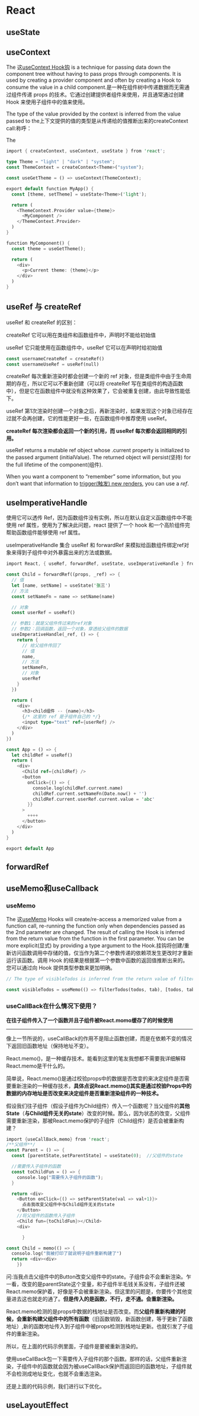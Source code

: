 # React

## useState

## useContext

The 这[useContext Hook钩](https://react.dev/reference/react/useContext) is a technique for passing data down the component tree without having to pass props through components. It is used by creating a provider component and often by creating a Hook to consume the value in a child component.是一种在组件树中传递数据而无需通过组件传递 props 的技术。它通过创建提供者组件来使用，并且通常通过创建 Hook 来使用子组件中的值来使用。

The type of the value provided by the context is inferred from the value passed to the上下文提供的值的类型是从传递给的值推断出来的createContext call:称呼：

The

```Rust
import { createContext, useContext, useState } from 'react';

type Theme = "light" | "dark" | "system";
const ThemeContext = createContext<Theme>("system");

const useGetTheme = () => useContext(ThemeContext);

export default function MyApp() {
  const [theme, setTheme] = useState<Theme>('light');

  return (
    <ThemeContext.Provider value={theme}>
      <MyComponent />
    </ThemeContext.Provider>
  )
}

function MyComponent() {
  const theme = useGetTheme();

  return (
    <div>
      <p>Current theme: {theme}</p>
    </div>
  )
}
```

## useRef 与 createRef

useRef 和 createRef 的区别：

createRef 它可以用在类组件和函数组件中，声明时不能给初始值

useRef 它只能使用在函数组件中，useRef 它可以在声明时给初始值

```Rust
const usernameCreateRef = createRef()
const usernameUseRef = useRef(null)
```

createRef 每次重新渲染时都会创建一个新的 ref 对象，但是类组件中由于生命周期的存在，所以它可以不重新创建（可以将 createRef 写在类组件的构造函数中），但是它在函数组件中就没有这种效果了，它会被重复创建，由此导致性能低下。

useRef 第1次渲染时创建一个对象之后，再新渲染时，如果发现这个对象已经存在过就不会再创建，它的性能更好一些，在函数组件中推荐使用 useRef。

**createRef 每次渲染都会返回一个新的引用，而 useRef 每次都会返回相同的引用。**

useRef returns a mutable ref object whose .current property is initialized to the passed argument (initialValue). The returned object will persist(坚持) for the full lifetime of the component(组件).

When you want a component to “remember” some information, but you don’t want that information to [trigger(触发) new renders](https://react.dev/learn/render-and-commit), you can use a *ref*.

## useImperativeHandle

使用它可以透传 Ref，因为函数组件没有实例，所以在默认自定义函数组件中不能使用 ref 属性，使用为了解决此问题，react 提供了一个 hook 和一个高阶组件完帮助函数组件能够使用 ref 属性。

useImperativeHandle 集合 useRef 和 forwardRef 来模拟给函数组件绑定ref对象来得到子组件中对外暴露出来的方法或数据。

```Rust
import React, { useRef, forwardRef, useState, useImperativeHandle } from 'react'

const Child = forwardRef((props, _ref) => {
  // 值
  let [name, setName] = useState('张三')
  // 方法
  const setNameFn = name => setName(name)

  // 对象
  const userRef = useRef()

  // 参数1：就是父组件传过来的ref对象
  // 参数2：回调函数，返回一个对象，穿透给父组件的数据
  useImperativeHandle(_ref, () => {
    return {
      // 给父组件传回了
      // 值
      name,
      // 方法
      setNameFn,
      // 对象
      userRef
    }
  })

  return (
    <div>
      <h3>child组件 -- {name}</h3>
      {/* 这里的 ref 是子组件自己的 */}
      <input type="text" ref={userRef} />
    </div>
  )
})

const App = () => {
  let childRef = useRef()
  return (
    <div>
      <Child ref={childRef} />
      <button
        onClick={() => {
          console.log(childRef.current.name)
          childRef.current.setNameFn(Date.now() + '')
          childRef.current.userRef.current.value = 'abc'
        }}
      >
        ++++
      </button>
    </div>
  )
}

export default App
```

## forwardRef

## useMemo和useCallback

### useMemo

The 这[useMemo](https://react.dev/reference/react/useMemo) Hooks will create/re-access a memorized value from a function call, re-running the function only when dependencies passed as the 2nd parameter are changed. The result of calling the Hook is inferred from the return value from the function in the first parameter. You can be more explicit(显式) by providing a type argument to the Hook.挂钩将创建/重新访问函数调用中存储的值，仅当作为第二个参数传递的依赖项发生更改时才重新运行该函数。调用 Hook 的结果是根据第一个参数中函数的返回值推断出来的。您可以通过向 Hook 提供类型参数来更加明确。

```Rust
// The type of visibleTodos is inferred from the return value of filterTodos

const visibleTodos = useMemo(() => filterTodos(todos, tab), [todos, tab]);
```

### useCallBack在什么情况下使用？

**在往子组件传入了一个函数并且子组件被React.momo缓存了的时候使用**

---

像上一节所说的，useCallBack的作用不是阻止函数创建，而是在依赖不变的情况下返回旧函数地址（保持地址不变）。

React.memo()，是一种缓存技术。能看到这里的笔友我想都不需要我详细解释React.memo是干什么的。

简单说，React.memo()是通过校验props中的数据是否改变的来决定组件是否需要重新渲染的一种缓存技术，**具体点说React.memo()其实是通过校验Props中的数据的内存地址是否改变来决定组件是否重新渲染组件的一种技术。**

假设我们往子组件（假设子组件为Child组件）传入一个函数呢？当父组件的**其他State**（**与Child组件无关的state**）改变的时候。那么，因为状态的改变，父组件需要重新渲染，那被React.memo保护的子组件（Child组件）是否会被重新构建？

```Rust
import {useCallBack,memo} from 'react';
/**父组件**/
const Parent = () => {
  const [parentState,setParentState] = useState(0);  //父组件的state

  //需要传入子组件的函数
  const toChildFun = () => {
    console.log("需要传入子组件的函数");
  }

  return <div>
    <Button onClick={() => setParentState(val => val+1)}>
      点击我改变父组件中与Child组件无关的state
    </Button>
    //将父组件的函数传入子组件
    <Child fun={toChildFun}></Child>
    <div>

      }

const Child = memo(() => {
  consolo.log("我被打印了就说明子组件重新构建了")
  return <div><div>
    })
```

问:当我点击父组件中的Button改变父组件中的state。子组件会不会重新渲染。乍一看，改变的是parentState这个变量，和子组件半毛钱关系没有，子组件还被React.memo保护着，好像是不会被重新渲染。但这里的问题是，你要传个其他变量进去这也就走的通了。**但是传入的是函数，不行，走不通。会重新渲染。**

React.memo检测的是props中数据的栈地址是否改变。而**父组件重新构建的时候，会重新构建父组件中的所有函数**（旧函数销毁，新函数创建，等于更新了函数地址）,新的函数地址传入到子组件中被props检测到栈地址更新。也就引发了子组件的重新渲染。

所以，在上面的代码示例里面，子组件是要被重新渲染的。

使用useCallBack包一下需要传入子组件的那个函数。那样的话，父组件重新渲染，子组件中的函数就会因为被useCallBack保护而返回旧的函数地址，子组件就不会检测成地址变化，也就不会重选渲染。

还是上面的代码示例，我们进行以下优化。

## useLayoutEffect

